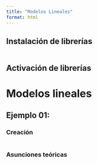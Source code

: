 ```yaml
---
title: "Modelos Lineales"
format: html
---
```


## Instalación de librerías

```r

```


## Activación de librerías


# Modelos lineales

## Ejemplo 01:

### Creación

```r

```

### Asunciones teóricas
